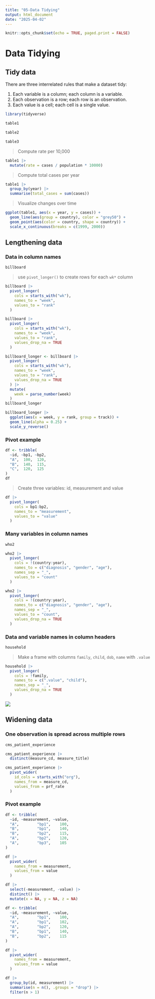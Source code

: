 ```yaml
---
title: "05-Data Tidying"
output: html_document
date: "2025-04-02"
---
```


```r
knitr::opts_chunk$set(echo = TRUE, paged.print = FALSE)
```

# Data Tidying

## Tidy data

There are three interrelated rules that make a dataset tidy:

1.  Each variable is a column; each column is a variable.
2.  Each observation is a row; each row is an observation.
3.  Each value is a cell; each cell is a single value.

```r
library(tidyverse)
```

```r
table1
```

```r
table2
```

```r
table3
```

> Compute rate per 10,000

```r
table1 |>
  mutate(rate = cases / population * 10000)
```

> Compute total cases per year

```r
table1 |> 
  group_by(year) |> 
  summarise(total_cases = sum(cases))
```

> Visualize changes over time

```r
ggplot(table1, aes(x = year, y = cases)) +
  geom_line(aes(group = country), color = "grey50") +
  geom_point(aes(color = country, shape = country)) +
  scale_x_continuous(breaks = c(1999, 2000))
```

## Lengthening data

### Data in column names

```r
billboard
```

> use `pivot_longer()` to create rows for each `wk*` column

```r
billboard |> 
  pivot_longer(
    cols = starts_with("wk"),
    names_to = "week", 
    values_to = "rank"
  )
```

```r
billboard |> 
  pivot_longer(
    cols = starts_with("wk"),
    names_to = "week", 
    values_to = "rank",
    values_drop_na = TRUE
  )
```

```r
billboard_longer <- billboard |> 
  pivot_longer(
    cols = starts_with("wk"),
    names_to = "week", 
    values_to = "rank",
    values_drop_na = TRUE
  ) |> 
  mutate(
    week = parse_number(week)
  )
billboard_longer
```

```r
billboard_longer |> 
  ggplot(aes(x = week, y = rank, group = track)) +
  geom_line(alpha = 0.25) +
  scale_y_reverse()
```

### Pivot example

```r
df <- tribble(
  ~id, ~bp1, ~bp2,
  "A",  100,  120,
  "B",  140,  115,
  "C",  120,  125
)
df
```

> Create three variables: id, measurement and value

```r
df |> 
  pivot_longer(
    cols = bp1:bp2,
    names_to = "measurement", 
    values_to = "value"
  )
```

### Many variables in column names

```r
who2
```

```r
who2 |> 
  pivot_longer(
    cols = !(country:year),
    names_to = c("diagnosis", "gender", "age"),
    names_sep = "_",
    values_to = "count"
  )
```

```r
who2 |> 
  pivot_longer(
    cols = !(country:year),
    names_to = c("diagnosis", "gender", "age"),
    names_sep = "_",
    values_to = "count",
    values_drop_na = TRUE
  )
```

### Data and variable names in column headers

```r
household
```

> Make a frame with columns `family`, `child`, `dob`, `name` with `.value`

```r
household |> 
  pivot_longer(
    cols = !family,
    names_to = c(".value", "child"),
    names_sep = "_",
    values_drop_na = TRUE
  )
```

![](images/clipboard-2629966570.png)

## Widening data

### One observation is spread across multiple rows

```r
cms_patient_experience
```

```r
cms_patient_experience |> 
  distinct(measure_cd, measure_title)
```

```r
cms_patient_experience |> 
  pivot_wider(
    id_cols = starts_with("org"),
    names_from = measure_cd, 
    values_from = prf_rate
  )
```

### Pivot example

```r
df <- tribble(
  ~id, ~measurement, ~value,
  "A",        "bp1",    100,
  "B",        "bp1",    140,
  "B",        "bp2",    115, 
  "A",        "bp2",    120,
  "A",        "bp3",    105
)
```

```r
df |> 
  pivot_wider(
    names_from = measurement,
    values_from = value
  )
```

```r
df |> 
  select(-measurement, -value) |> 
  distinct() |> 
  mutate(x = NA, y = NA, z = NA)
```

```r
df <- tribble(
  ~id, ~measurement, ~value,
  "A",        "bp1",    100,
  "A",        "bp1",    102,
  "A",        "bp2",    120,
  "B",        "bp1",    140, 
  "B",        "bp2",    115
)

df |> 
  pivot_wider(
    names_from = measurement,
    values_from = value
  )
```

```r
df |> 
  group_by(id, measurement) |> 
  summarise(n = n(), .groups = "drop") |> 
  filter(n > 1)
```
